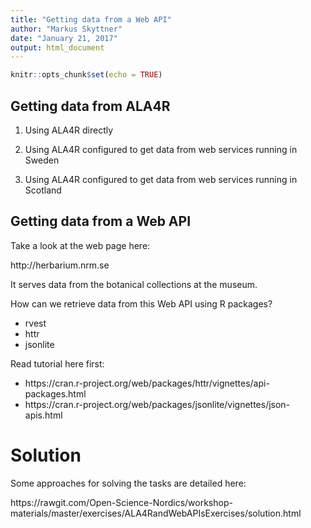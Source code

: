 ```yaml
---
title: "Getting data from a Web API"
author: "Markus Skyttner"
date: "January 21, 2017"
output: html_document
---
```


```r
knitr::opts_chunk$set(echo = TRUE)
```

## Getting data from ALA4R

1. Using ALA4R directly

1. Using ALA4R configured to get data from web services running in Sweden

1. Using ALA4R configured to get data from web services running in Scotland

## Getting data from a Web API

Take a look at the web page here:

http://herbarium.nrm.se

It serves data from the botanical collections at the museum.

How can we retrieve data from this Web API using R packages?

- rvest
- httr
- jsonlite

Read tutorial here first:

- https://cran.r-project.org/web/packages/httr/vignettes/api-packages.html
- https://cran.r-project.org/web/packages/jsonlite/vignettes/json-apis.html

# Solution

Some approaches for solving the tasks are detailed here:

https://rawgit.com/Open-Science-Nordics/workshop-materials/master/exercises/ALA4RandWebAPIsExercises/solution.html
